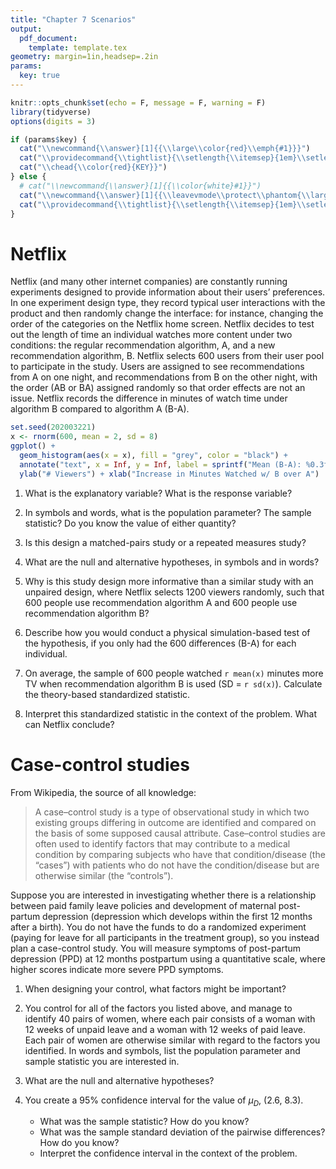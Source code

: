 ```yaml
---
title: "Chapter 7 Scenarios"
output: 
  pdf_document:
    template: template.tex
geometry: margin=1in,headsep=.2in
params:
  key: true
---
```



```r
knitr::opts_chunk$set(echo = F, message = F, warning = F)
library(tidyverse)
options(digits = 3)
```

```r
if (params$key) {
  cat("\\newcommand{\\answer}[1]{{\\large\\color{red}\\emph{#1}}}")
  cat("\\providecommand{\\tightlist}{\\setlength{\\itemsep}{1em}\\setlength{\\parskip}{0pt}}")
  cat("\\chead{\\color{red}{KEY}}")
} else {
  # cat("\\newcommand{\\answer}[1]{{\\color{white}#1}}") 
  cat("\\newcommand{\\answer}[1]{{\\leavevmode\\protect\\phantom{\\large #1}}}")
  cat("\\providecommand{\\tightlist}{\\setlength{\\itemsep}{1em}\\setlength{\\parskip}{0pt}}")
}

``` 

# Netflix

Netflix (and many other internet companies) are constantly running experiments designed to provide information about their users' preferences. In one experiment design type, they record typical user interactions with the product and then randomly change the interface: for instance, changing the order of the categories on the Netflix home screen. Netflix decides to test out the length of time an individual watches more content under two conditions: the regular recommendation algorithm, A, and a new recommendation algorithm, B. Netflix selects 600 users from their user pool to participate in the study. Users are assigned to see recommendations from A on one night, and recommendations from B on the other night, with the order (AB or BA) assigned randomly so that order effects are not an issue. Netflix records the difference in minutes of watch time under algorithm B compared to algorithm A (B-A). 

```r
set.seed(202003221)
x <- rnorm(600, mean = 2, sd = 8)
ggplot() + 
  geom_histogram(aes(x = x), fill = "grey", color = "black") + 
  annotate("text", x = Inf, y = Inf, label = sprintf("Mean (B-A): %0.3f\nSD (B-A): %0.3f", mean(x), sd(x)), hjust = 1.1, vjust = 1.1) + 
  ylab("# Viewers") + xlab("Increase in Minutes Watched w/ B over A")
```

1. What is the explanatory variable? What is the response variable?    
\longanswer\answer{The explanatory variable is whether recommendation algorithm A or B was used. The response variable is the number of minutes of continuous TV watching.}

2. In symbols and words, what is the population parameter? The sample statistic? Do you know the value of either quantity?      
\longanswer[6em]\answer{The population parameter, $\mu_D$ is the average increase in watch time with algorithm B compared to algorithm A for all Netflix viewers. The sample statistic, $\overline x_D$ is the sample mean difference in continuous watch time under algorithm B compared to algorithm A. $\overline x_D = `r mean(x)`$, while we do not know the population parameter value.}

3. Is this design a matched-pairs study or a repeated measures study?    
\longanswer\answer{This is a repeated measures study - Netflix is sequentially measuring one person (or account) over two separate nights.}\clearpage

4. What are the null and alternative hypotheses, in symbols and in words?    
\longanswer[8em]\answer{The null hypothesis is that recommendation algorithms A and B are the same. The alternative hypothesis is that recommendation algorithm B is better than recommendation algorithm A. In symbols, this is $H_0: \mu_D = 0$ and $H_A: \mu_D > 0$.}

5. Why is this study design more informative than a similar study with an unpaired design, where Netflix selects 1200 viewers randomly, such that 600 people use recommendation algorithm A and 600 people use recommendation algorithm B?    
\longanswer[8em]\answer{There is additional variability in the unpaired design study, because the two groups are made up of different people. The mean difference may be the same, but by reducing the variability and using a paired design, we have a better ability to detect that difference because each person serves as their own control.}

6. Describe how you would conduct a physical simulation-based test of the hypothesis, if you only had the 600 differences (B-A) for each individual.    
\longanswer[10em]\answer{To conduct a simulation using the 600 differences, we would ideally want to randomly assign A and B labels to each observation. As we have differences, this is equivalent to randomly multiplying each observation by -1 or +1, flipping the order of the difference (multiplying by -1 is the calculation A-B, which is equivalent to flipping the labels). So by flipping a coin 600 times and multiplying any observation corresponding to a heads coin flip by -1, we can conduct a simulation study using the differences.}

7. On average, the sample of 600 people watched `r mean(x)` minutes more TV when recommendation algorithm B is used (SD = `r sd(x)`). Calculate the theory-based standardized statistic.    
\longanswer\answer{$t = \displaystyle\frac{\mu_D - 0}{s_D/\sqrt{n}} = \displaystyle\frac{`r mean(x)`}{`r sd(x)`/\sqrt{600}} = \displaystyle\frac{`r mean(x)`}{`r sd(x)/sqrt(length(x))`} = `r mean(x)/(sd(x)/sqrt(length(x)))`$}

8. Interpret this standardized statistic in the context of the problem. What can Netflix conclude?    
\longanswer[6em]\answer{With $t = `r mean(x)/(sd(x)/sqrt(length(x)))`$, Netflix has very strong evidence against the null hypothesis that the two algorithms perform the same. Netflix should reject the null hypothesis and conclude that recommendation algorithm B results in users watching more content. }


\clearpage
# Case-control studies

From Wikipedia, the source of all knowledge: 

> A case–control study is a type of observational study in which two existing groups differing in outcome are identified and compared on the basis of some supposed causal attribute. Case–control studies are often used to identify factors that may contribute to a medical condition by comparing subjects who have that condition/disease (the "cases") with patients who do not have the condition/disease but are otherwise similar (the "controls").

Suppose you are interested in investigating whether there is a relationship between paid family leave policies and development of maternal post-partum depression (depression which develops within the first 12 months after a birth). You do not have the funds to do a randomized experiment (paying for leave for all participants in the treatment group), so you instead plan a case-control study. You will measure symptoms of post-partum depression (PPD) at 12 months postpartum using a quantitative scale, where higher scores indicate more severe PPD symptoms. 

1. When designing your control, what factors might be important?    
\longanswer[6em]\answer{length of leave time, family support, socioeconomic status, type of birth (vaginal/cesarian), whether or not the birth was full-term (at least 38 weeks of pregnancy), breast or formula feeding, employment status post-birth, type of job (industry, office work, medical, retail). }

2. You control for all of the factors you listed above, and manage to identify 40 pairs of women, where each pair consists of a woman with 12 weeks of unpaid leave and a woman with 12 weeks of paid leave. Each pair of women are otherwise similar with regard to the factors you identified. In words and symbols, list the population parameter and sample statistic you are interested in.    
\longanswer[9em]\answer{We are interested in the average pairwise difference in postpartum depression symptoms between those with unpaid leave and those with paid leave. Mathematically, in each of the 40 pairs, $i$, if $x_{ip}$ is the PPD score for the woman with paid leave, and $x_{iu}$ is the PPD score for the woman with unpaid leave, then we are interested in the sample statistic $\overline x_D = \frac{1}{n} \sum_i x_{iu}- x_{ip}$. The corresponding population parameter is $\mu_D$, the population average difference in PPD symptoms for unpaid vs. paid leave.}

3. What are the null and alternative hypotheses?    
\longanswer[6em]\answer{$H_0: \mu_D = 0$, that is, family leave policies are not associated with a difference in PPD scores. $H_A: \mu_D \neq 0$, that is, family leave policies are associated with a difference in PPD scores. You could also use $H_A:\mu_D > 0$, corresponding to an association between paid family leave and lower PPD scores. }\clearpage

4. You create a 95% confidence interval for the value of $\mu_D$, (2.6, 8.3). 
    - What was the sample statistic? How do you know?    
      \longanswer\answer{The original estimate was 5.45; it is the midpoint of the interval. $\frac{8.3 - 2.6}{2} + 2.6 = 5.45$}
    - What was the sample standard deviation of the pairwise differences? How do you know?    
      \longanswer[6em]\answer{$\frac{8.3 - 2.6}{2} = 2.85$ is the width of the interval. If we divide that by the multiplier (2) we get $s/\sqrt{n}$. So $\frac{2.85}{2} = s/\sqrt{40}$ and $\frac{2.85\sqrt{40}}{2} = 9.01$ was the sample standard deviation.}
    - Interpret the confidence interval in the context of the problem.    
      \longanswer[6em]\answer{We are 95\% confident that the average difference in PPD scores between women with unpaid leave and women with paid leave is between 2.6 and 8.3. There is a statistically significant association between unpaid leave policies and an increase in PPD scores at 12 months postpartum.}
